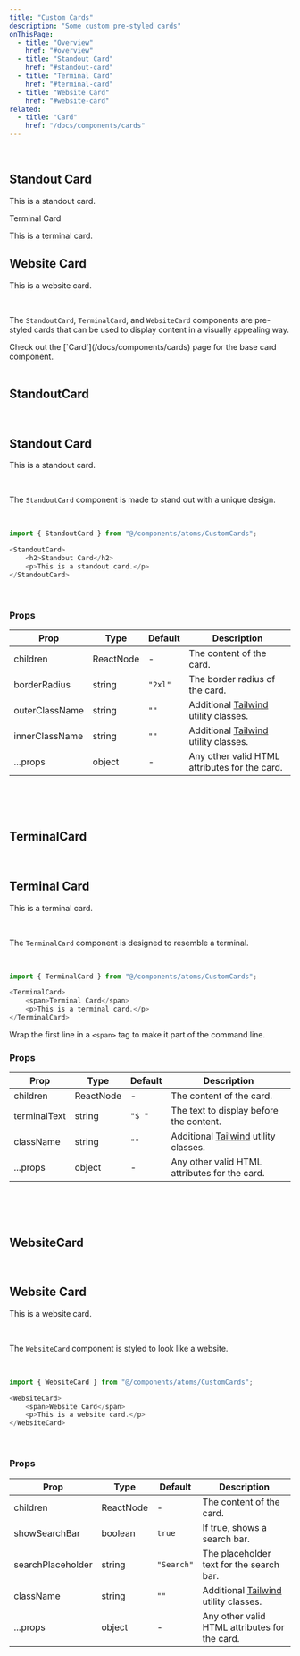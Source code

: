 ```yaml
---
title: "Custom Cards"
description: "Some custom pre-styled cards"
onThisPage:
  - title: "Overview"
    href: "#overview"
  - title: "Standout Card"
    href: "#standout-card"
  - title: "Terminal Card"
    href: "#terminal-card"
  - title: "Website Card"
    href: "#website-card"
related:
  - title: "Card"
    href: "/docs/components/cards"
---
```


<div id="overview" />

<br/>

<div className="flex flex-col items-center gap-4">
    <StandoutCard>
        <h2>Standout Card</h2>
        <p>This is a standout card.</p>
    </StandoutCard>
    <TerminalCard>
        <span>Terminal Card</span>
        <p>This is a terminal card.</p>
    </TerminalCard>
    <WebsiteCard>
        <h2>Website Card</h2>
        <p>This is a website card.</p>
    </WebsiteCard>
</div>

<br />

The `StandoutCard`, `TerminalCard`, and `WebsiteCard` components are pre-styled cards that can be used to display content in a visually appealing way.

<Tip>
    Check out the [`Card`](/docs/components/cards) page for the base card component.
</Tip>

<br/>
<br/>
<Divider />

<div id="standout-card" />

## StandoutCard
<br/>

<div className="flex flex-col items-center gap-4">
    <StandoutCard>
        <h2>Standout Card</h2>
        <p>This is a standout card.</p>
    </StandoutCard>
</div>

<br/>

The `StandoutCard` component is made to stand out with a unique design.

<br/>

```javascript
import { StandoutCard } from "@/components/atoms/CustomCards";

<StandoutCard>
    <h2>Standout Card</h2>
    <p>This is a standout card.</p>
</StandoutCard>
```

<br/>

### Props
| Prop           | Type      | Default     | Description                                                     |
|----------------|-----------|-------------|-----------------------------------------------------------------|
| children       | ReactNode | -           | The content of the card.                                        |
| borderRadius   | string    | `"2xl"`     | The border radius of the card.                                  |
| outerClassName | string    | `""`        | Additional [Tailwind](https://tailwindcss.com) utility classes. |
| innerClassName | string    | `""`        | Additional [Tailwind](https://tailwindcss.com) utility classes. |
| ...props       | object    | -           | Any other valid HTML attributes for the card.                   |

<br/>
<br/>
<br/>
<Divider />

<div id="terminal-card" />

## TerminalCard
<br/>

<div className="flex flex-col items-center gap-4">
    <TerminalCard>
        <h2>Terminal Card</h2>
        <p>This is a terminal card.</p>
    </TerminalCard>
</div>

<br/>

The `TerminalCard` component is designed to resemble a terminal.

<br/>

```javascript
import { TerminalCard } from "@/components/atoms/CustomCards";

<TerminalCard>
    <span>Terminal Card</span>
    <p>This is a terminal card.</p>
</TerminalCard>
```

<Info>
    Wrap the first line in a <code>&lt;span&gt;</code> tag to make it part of the command line.
</Info>

<br/>

### Props
| Prop         | Type      | Default | Description                                                     |
|--------------|-----------|---------|-----------------------------------------------------------------|
| children     | ReactNode | -       | The content of the card.                                        |
| terminalText | string    | `"$ "`  | The text to display before the content.                         |
| className    | string    | `""`    | Additional [Tailwind](https://tailwindcss.com) utility classes. |
| ...props     | object    | -       | Any other valid HTML attributes for the card.                   |

<br/>
<br/>
<br/>
<Divider />

<div id="website-card" />

## WebsiteCard
<br/>

<div className="flex flex-col items-center gap-4">
    <WebsiteCard>
        <h2>Website Card</h2>
        <p>This is a website card.</p>
    </WebsiteCard>
</div>

<br/>

The `WebsiteCard` component is styled to look like a website.

<br/>

```javascript
import { WebsiteCard } from "@/components/atoms/CustomCards";

<WebsiteCard>
    <span>Website Card</span>
    <p>This is a website card.</p>
</WebsiteCard>
```

<br/>

### Props
| Prop              | Type      | Default    | Description                                                     |
|-------------------|-----------|------------|-----------------------------------------------------------------|
| children          | ReactNode | -          | The content of the card.                                        |
| showSearchBar     | boolean   | `true`     | If true, shows a search bar.                                    |
| searchPlaceholder | string    | `"Search"` | The placeholder text for the search bar.                        |
| className         | string    | `""`       | Additional [Tailwind](https://tailwindcss.com) utility classes. |
| ...props          | object    | -          | Any other valid HTML attributes for the card.                   |

<br/>
<br/>
<br/>